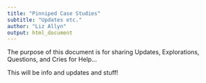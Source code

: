 ```yaml
---
title: "Pinniped Case Studies"
subtitle: "Updates etc."
author: "Liz Allyn"
output: html_document
---
```


The purpose of this document is for sharing Updates, Explorations, Questions, and Cries for Help...



This will be info and updates and stuff!
